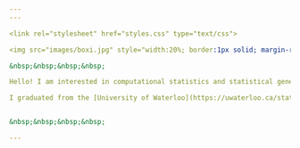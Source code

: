 ```yaml
---
---

<link rel="stylesheet" href="styles.css" type="text/css">

<img src="images/boxi.jpg" style="width:20%; border:1px solid; margin-right: 10px" align="left">

&nbsp;&nbsp;&nbsp;&nbsp;

Hello! I am interested in computational statistics and statistical genetics. 

I graduated from the [University of Waterloo](https://uwaterloo.ca/statistics-and-actuarial-science/) with a MMath in Statistics in 2019. Currently I investigate questions related to cancer evolutionary process at [Ontario Institute for Cancer Research](https://oicr.on.ca/). In September 2019 I will pursue a Ph.D. in Biostatistics at the [University of Toronto](http://www.dlsph.utoronto.ca/division/biostatistics/).


&nbsp;&nbsp;&nbsp;&nbsp;

---
```

